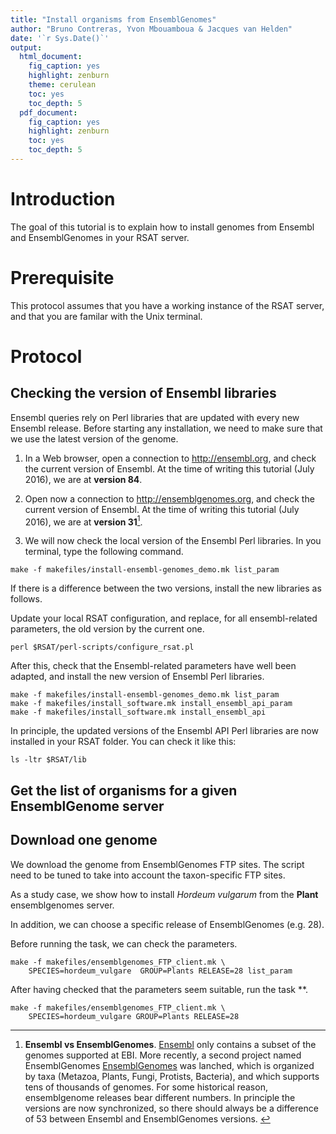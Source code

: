 ```yaml
---
title: "Install organisms from EnsemblGenomes"
author: "Bruno Contreras, Yvon Mbouamboua & Jacques van Helden"
date: '`r Sys.Date()`'
output:
  html_document:
    fig_caption: yes
    highlight: zenburn
    theme: cerulean
    toc: yes
    toc_depth: 5
  pdf_document:
    fig_caption: yes
    highlight: zenburn
    toc: yes
    toc_depth: 5
---
```



# Introduction

The goal of this tutorial is to explain how to install genomes from Ensembl and EnsemblGenomes in your RSAT server. 

# Prerequisite

This protocol assumes that you have a working instance of the RSAT server, and that you are familar with the Unix terminal. 

# Protocol

## Checking the version of Ensembl libraries

Ensembl queries rely on Perl libraries that are updated with every new Ensembl release. 
Before starting any installation, we need to make sure that we use the latest version of the genome. 

1. In a Web browser, open a connection to <http://ensembl.org>, and check the current version of Ensembl. At the time of writing this tutorial (July 2016), we are at **version 84**.  

2. Open now a connection to <http://ensemblgenomes.org>, and check the current version of Ensembl. At the time of writing this tutorial (July 2016), we are at **version 31**^[**Ensembl vs EnsemblGenomes**. [Ensembl](http://ensembl.org/) only contains a subset of the genomes supported at EBI. More recently, a second project named EnsemblGenomes [EnsemblGenomes](http://ensemblgenomes.org/) was lanched, which is organized by taxa (Metazoa, Plants, Fungi, Protists, Bacteria), and which supports tens of thousands of genomes.  For some historical reason, ensemblgenome releases bear different numbers. In principle the versions are now synchronized, so there should always be a difference of 53 between Ensembl and EnsemblGenomes versions. ]. 

2. We will now check the local version of the Ensembl Perl libraries. In you terminal, type the following command. 

```
make -f makefiles/install-ensembl-genomes_demo.mk list_param
```

If there is a difference between the two versions, install the new libraries as follows.

Update your local RSAT configuration, and replace, for all ensembl-related parameters, the old version by the current one. 

```
perl $RSAT/perl-scripts/configure_rsat.pl
```

After this, check that the Ensembl-related parameters have well been adapted, and install the new version of Ensembl Perl libraries. 

```
make -f makefiles/install-ensembl-genomes_demo.mk list_param
make -f makefiles/install_software.mk install_ensembl_api_param
make -f makefiles/install_software.mk install_ensembl_api
```

In principle, the updated versions of the Ensembl API Perl libraries are now installed in your RSAT folder. You can check it like this: 

```
ls -ltr $RSAT/lib
```


## Get the list of organisms for a given EnsemblGenome server


## Download one genome

We download the genome from EnsemblGenomes FTP sites.
The script need to be tuned to take into account the taxon-specific FTP sites.

As a study case, we show how to install *Hordeum vulgarum* from the **Plant** ensemblgenomes server. 

In addition, we can  choose a specific release of EnsemblGenomes (e.g. 28). 

Before running the task, we can check the parameters. 

```
make -f makefiles/ensemblgenomes_FTP_client.mk \
    SPECIES=hordeum_vulgare  GROUP=Plants RELEASE=28 list_param
```

After having checked that the parameters seem suitable, run the task **.

```
make -f makefiles/ensemblgenomes_FTP_client.mk \
    SPECIES=hordeum_vulgare GROUP=Plants RELEASE=28 
```
